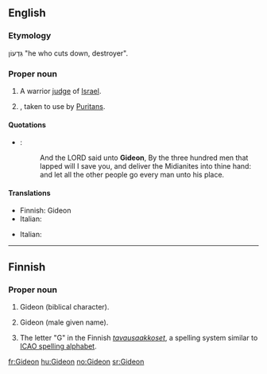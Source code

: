 ==English==

===Etymology===
{{etyl|he}} גִּדְעוֹן "he who cuts down, destroyer".

===Proper noun===
{{en-proper noun}}

# {{biblical character}} A warrior [[judge]] of [[Israel]].
# {{given name|male|from=Hebrew}}, taken to use by [[Puritan]]s.

====Quotations====
* {{RQ:Authorized Version|Judges|7|7}}:
*: And the LORD said unto '''Gideon''', By the three hundred men that lapped will I save you, and deliver the Midianites into thine hand: and let all the other people go every man unto his place.

====Translations====
{{trans-top|biblical character}}
* Finnish: Gideon
* Italian: {{t+|it|Gedeone}}
{{trans-mid}}
{{trans-bottom}}

{{trans-top|male given name}}
* Italian: {{t+|it|Gedeone}}
{{trans-mid}}
{{trans-bottom}}

----

==Finnish==

===Proper noun===
{{fi-noun|proper=true}}

# Gideon (biblical character).
# {{rare|lang=fi}} Gideon (male given name).
# The letter "G" in the Finnish ''[[tavausaakkoset]]'', a spelling system similar to [[ICAO spelling alphabet]].

[[fr:Gideon]]
[[hu:Gideon]]
[[no:Gideon]]
[[sr:Gideon]]